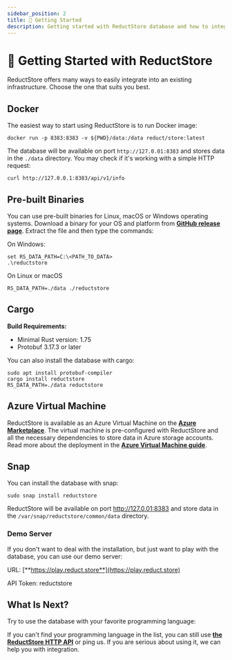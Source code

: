 ```yaml
---
sidebar_position: 2
title: 🚀 Getting Started
description: Getting started with ReductStore database and how to integrate it into your infrastructure.
---
```


<head>
  <link rel="canonical" href="https://www.reduct.store/docs/getting-started" />
</head>

# 🚀 Getting Started with ReductStore

ReductStore offers many ways to easily integrate into an existing infrastructure. Choose the one that suits you best.


<SandboxOffer />

## Docker

The easiest way to start using ReductStore is to run Docker image:

```
docker run -p 8383:8383 -v ${PWD}/data:/data reduct/store:latest
```

The database will be available on port `http://127.0.01:8383` and stores data in the `./data` directory. You may check if it's working with a simple HTTP request:

```
curl http://127.0.0.1:8383/api/v1/info
```

## Pre-built Binaries

You can use pre-built binaries for Linux, macOS or Windows operating systems. Download a binary for your OS and platform from [**GitHub release page**](https://github.com/reductstore/reductstore/releases/latest). Extract the file and then type the commands:

On Windows:

```
set RS_DATA_PATH=C:\<PATH_TO_DATA>
.\reductstore
```

On Linux or macOS

```
RS_DATA_PATH=./data ./reductstore
```

## Cargo

**Build Requirements:**

- Minimal Rust version: 1.75
- Protobuf 3.17.3 or later

You can also install the database with cargo:

```
sudo apt install protobuf-compiler
cargo install reductstore
RS_DATA_PATH=./data reductstore
```

## Azure Virtual Machine

ReductStore is available as an Azure Virtual Machine on the [**Azure Marketplace**](https://azuremarketplace.microsoft.com/en/marketplace/apps/reductsoftware.reductstore-server).
The virtual machine is pre-configured with ReductStore and all the necessary dependencies to store data in Azure storage accounts.
Read more about the deployment in the [**Azure Virtual Machine guide**](guides/integration/azure-vm.mdx).

## Snap

You can install the database with snap:

```
sudo snap install reductstore
```

ReductStore will be available on port http://127.0.01:8383 and store data in the `/var/snap/reductstore/common/data` directory.

### Demo Server

If you don't want to deal with the installation, but just want to play with the database, you can use our demo server:

URL: [**https://play.reduct.store**](https://play.reduct.store)

API Token: reductstore

## What Is Next?

Try to use the database with your favorite programming language:


<DocCardList />

If you can't find your programming language in the list, you can still use [**the ReductStore HTTP API**](http-api/) or ping us. If you are serious about using it, we can help you with integration.
